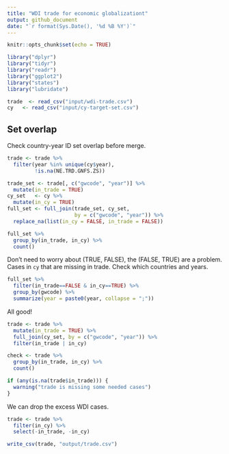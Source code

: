 ```yaml
---
title: "WDI trade for economic globalizationt"
output: github_document
date: "`r format(Sys.Date(), '%d %B %Y')`"
---
```


```r
knitr::opts_chunk$set(echo = TRUE)

library("dplyr")
library("tidyr")
library("readr")
library("ggplot2")
library("states")
library("lubridate")
```

```r
trade  <- read_csv("input/wdi-trade.csv")
cy   <- read_csv("input/cy-target-set.csv")
```

## Set overlap

Check country-year ID set overlap before merge. 

```r
trade <- trade %>%
  filter(year %in% unique(cy$year),
         !is.na(NE.TRD.GNFS.ZS)) 

trade_set <- trade[, c("gwcode", "year")] %>%
  mutate(in_trade = TRUE)
cy_set   <- cy %>%
  mutate(in_cy = TRUE)
full_set <- full_join(trade_set, cy_set, 
                      by = c("gwcode", "year")) %>%
  replace_na(list(in_cy = FALSE, in_trade = FALSE))

full_set %>% 
  group_by(in_trade, in_cy) %>%
  count()
```

Don't need to worry about (TRUE, FALSE), the (FALSE, TRUE) are a problem. Cases in `cy` that are missing in trade. Check which countries and years.

```r
full_set %>%
  filter(in_trade==FALSE & in_cy==TRUE) %>%
  group_by(gwcode) %>%
  summarize(year = paste0(year, collapse = ";"))
```

All good! 

```r
trade <- trade %>%
  mutate(in_trade = TRUE) %>%
  full_join(cy_set, by = c("gwcode", "year")) %>%
  filter(in_trade | in_cy)
```

```r
check <- trade %>%
  group_by(in_trade, in_cy) %>%
  count()

if (any(is.na(trade$in_trade))) {
  warning("trade is missing some needed cases")
}
```

We can drop the excess WDI cases. 

```r
trade <- trade %>%
  filter(in_cy) %>%
  select(-in_trade, -in_cy)
```


```r
write_csv(trade, "output/trade.csv")
```
